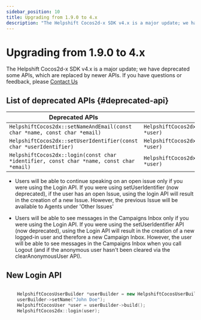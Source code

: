 ```yaml
---
sidebar_position: 10
title: Upgrading from 1.9.0 to 4.x
description: "The Helpshift Cocos2d-x SDK v4.x is a major update; we have deprecated some APIs, which are replaced by newer APIs.If you have questions or feedback, please Contact Us"
---
```




# Upgrading from 1.9.0 to 4.x

<Intro>

The Helpshift Cocos2d-x SDK v4.x is a major update; we have deprecated some APIs, which are replaced by newer APIs.
If you have questions or feedback, please <a href="https://support.helpshift.com/kb/contact/" target="_blank">Contact Us</a>


</Intro>


## List of deprecated APIs {#deprecated-api}

| Deprecated APIs | New API |
|---------|---------|
| `HelpshiftCocos2dx::setNameAndEmail(const char *name, const char *email)` | `HelpshiftCocos2dx::login(HelpshiftCocosUser *user)` | 
| `HelpshiftCocos2dx::setUserIdentifier(const char *userIdentifier)` | `HelpshiftCocos2dx::login(HelpshiftCocosUser *user)` | 
| `HelpshiftCocos2dx::login(const char *identifier, const char *name, const char *email)` | `HelpshiftCocos2dx::login(HelpshiftCocosUser *user)` | 


<Admonition type="info" title="Note">

* Users will be able to continue speaking on an open issue only if you were using the Login API. If you were using setUserIdentifier (now deprecated), if the user has an open Issue, using the login API will result in the creation of a new Issue. However, the previous Issue will be available to Agents under 'Other Issues'

* Users will be able to see messages in the Campaigns Inbox only if you were using the Login API. If you were using the setUserIdentifier API (now deprecated), using the Login API will result in the creation of a new logged-in user and therefore a new Campaign Inbox. However, the user will be able to see messages in the Campaigns Inbox when you call Logout (and if the anonymous user hasn't been cleared via the clearAnonymousUser API).

</Admonition>


## New Login API


```cpp

    HelpshiftCocosUserBuilder *userBuilder = new HelpshiftCocosUserBuilder("unique-user-id-746501", "john.doe@app.co");
    userBuilder->setName("John Doe");
    HelpshiftCocosUser *user = userBuilder->build();
    HelpshiftCocos2dx::login(user);
```

